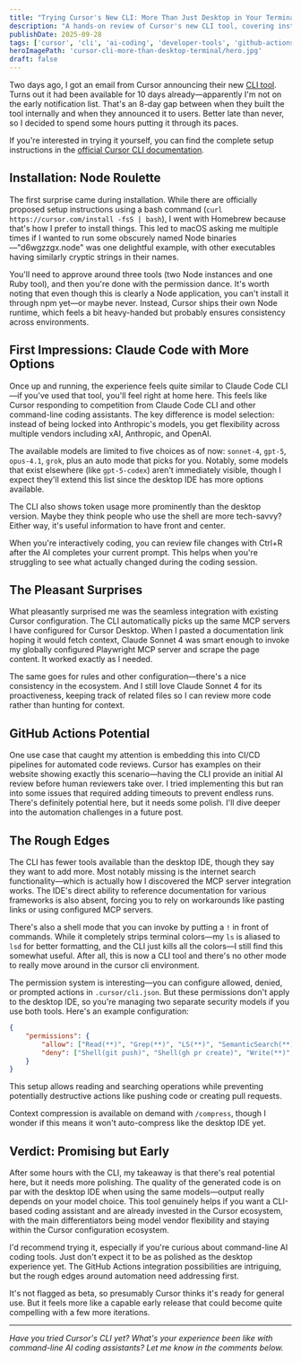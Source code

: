 ```yaml
---
title: "Trying Cursor's New CLI: More Than Just Desktop in Your Terminal"
description: "A hands-on review of Cursor's new CLI tool, covering installation quirks, model flexibility, GitHub Actions potential, and how it compares to desktop coding assistants."
publishDate: 2025-09-28
tags: ['cursor', 'cli', 'ai-coding', 'developer-tools', 'github-actions']
heroImagePath: 'cursor-cli-more-than-desktop-terminal/hero.jpg'
draft: false
---
```



<AutoOptimizedImage
    src={heroImage}
    alt="Cursor CLI interface showing terminal window with AI coding assistant features and model selection options"
    loading="eager"
/>

Two days ago, I got an email from Cursor announcing their new [CLI tool](https://cursor.com/cli). Turns out it had been available for 10 days already—apparently I'm not on the early notification list. That's an 8-day gap between when they built the tool internally and when they announced it to users. Better late than never, so I decided to spend some hours putting it through its paces.

If you're interested in trying it yourself, you can find the complete setup instructions in the [official Cursor CLI documentation](https://cursor.com/docs/cli/overview).

## Installation: Node Roulette

The first surprise came during installation. While there are officially proposed setup instructions using a bash command (`curl https://cursor.com/install -fsS | bash`), I went with Homebrew because that's how I prefer to install things. This led to macOS asking me multiple times if I wanted to run some obscurely named Node binaries—"d6wgzzgx.node" was one delightful example, with other executables having similarly cryptic strings in their names.

You'll need to approve around three tools (two Node instances and one Ruby tool), and then you're done with the permission dance. It's worth noting that even though this is clearly a Node application, you can't install it through npm yet—or maybe never. Instead, Cursor ships their own Node runtime, which feels a bit heavy-handed but probably ensures consistency across environments.

## First Impressions: Claude Code with More Options

Once up and running, the experience feels quite similar to Claude Code CLI—if you've used that tool, you'll feel right at home here. This feels like Cursor responding to competition from Claude Code CLI and other command-line coding assistants. The key difference is model selection: instead of being locked into Anthropic's models, you get flexibility across multiple vendors including xAI, Anthropic, and OpenAI.

The available models are limited to five choices as of now: `sonnet-4`, `gpt-5`, `opus-4.1`, `grok`, plus an auto mode that picks for you. Notably, some models that exist elsewhere (like `gpt-5-codex`) aren't immediately visible, though I expect they'll extend this list since the desktop IDE has more options available.

The CLI also shows token usage more prominently than the desktop version. Maybe they think people who use the shell are more tech-savvy? Either way, it's useful information to have front and center.

<ImageLightbox
    src={screenshotImage}
    alt="Cursor CLI interface in action, showing the interactive terminal session with model selection, token usage display, and file editing capabilities"
    loading="lazy"
    class="w-full my-6 shadow-lg rounded-lg"
/>

When you're interactively coding, you can review file changes with Ctrl+R after the AI completes your current prompt. This helps when you're struggling to see what actually changed during the coding session.

## The Pleasant Surprises

What pleasantly surprised me was the seamless integration with existing Cursor configuration. The CLI automatically picks up the same MCP servers I have configured for Cursor Desktop. When I pasted a documentation link hoping it would fetch context, Claude Sonnet 4 was smart enough to invoke my globally configured Playwright MCP server and scrape the page content. It worked exactly as I needed.

The same goes for rules and other configuration—there's a nice consistency in the ecosystem. And I still love Claude Sonnet 4 for its proactiveness, keeping track of related files so I can review more code rather than hunting for context.

## GitHub Actions Potential

One use case that caught my attention is embedding this into CI/CD pipelines for automated code reviews. Cursor has examples on their website showing exactly this scenario—having the CLI provide an initial AI review before human reviewers take over. I tried implementing this but ran into some issues that required adding timeouts to prevent endless runs. There's definitely potential here, but it needs some polish. I'll dive deeper into the automation challenges in a future post.

## The Rough Edges

The CLI has fewer tools available than the desktop IDE, though they say they want to add more. Most notably missing is the internet search functionality—which is actually how I discovered the MCP server integration works. The IDE's direct ability to reference documentation for various frameworks is also absent, forcing you to rely on workarounds like pasting links or using configured MCP servers.

There's also a shell mode that you can invoke by putting a `!` in front of commands. While it completely strips terminal colors—my `ls` is aliased to `lsd` for better formatting, and the CLI just kills all the colors—I still find this somewhat useful. After all, this is now a CLI tool and there's no other mode to really move around in the cursor cli environment.

The permission system is interesting—you can configure allowed, denied, or prompted actions in `.cursor/cli.json`. But these permissions don't apply to the desktop IDE, so you're managing two separate security models if you use both tools. Here's an example configuration:

```json
{
    "permissions": {
        "allow": ["Read(**)", "Grep(**)", "LS(**)", "SemanticSearch(**)", "Shell(gh pr view **)", "Shell(gh api **)"],
        "deny": ["Shell(git push)", "Shell(gh pr create)", "Write(**)", "Delete(**)"]
    }
}
```

This setup allows reading and searching operations while preventing potentially destructive actions like pushing code or creating pull requests.

Context compression is available on demand with `/compress`, though I wonder if this means it won't auto-compress like the desktop IDE yet.

## Verdict: Promising but Early

After some hours with the CLI, my takeaway is that there's real potential here, but it needs more polishing. The quality of the generated code is on par with the desktop IDE when using the same models—output really depends on your model choice. This tool genuinely helps if you want a CLI-based coding assistant and are already invested in the Cursor ecosystem, with the main differentiators being model vendor flexibility and staying within the Cursor configuration ecosystem.

I'd recommend trying it, especially if you're curious about command-line AI coding tools. Just don't expect it to be as polished as the desktop experience yet. The GitHub Actions integration possibilities are intriguing, but the rough edges around automation need addressing first.

It's not flagged as beta, so presumably Cursor thinks it's ready for general use. But it feels more like a capable early release that could become quite compelling with a few more iterations.

---

_Have you tried Cursor's CLI yet? What's your experience been like with command-line AI coding assistants? Let me know in the comments below._
